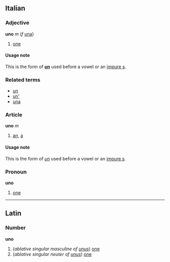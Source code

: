 ==Italian==
===Adjective===
'''uno''' ''m'' (''f'' [[una]])

# [[one]]

====Usage note====
This is the form of '''[[un#Italian|un]]''' used before a vowel or an [[impure s]].

===Related terms===
*[[un#Italian|un]]
*[[un'#Italian|un']]
*[[una#Italian|una]]

===Article===
'''uno''' ''m''

#[[an]], [[a]]

====Usage note====
This is the form of ''[[un#Italian|un]]'' used before a vowel or an [[impure s]].

===Pronoun===
'''uno'''

#[[one]]

----
==Latin==
===Number===
'''uno'''

#(''ablative singular masculine of [[unus]]'') [[one]]
#(''ablative singular neuter of [[unus]]'') [[one]]